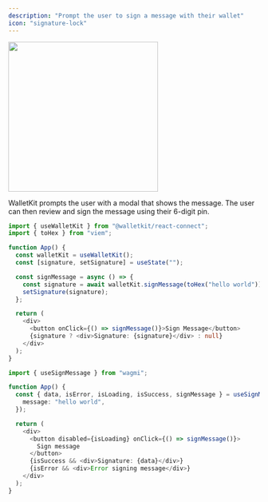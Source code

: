 ```yaml
---
description: "Prompt the user to sign a message with their wallet"
icon: "signature-lock"
---
```


<Frame>
  <img width="300" noZoom src="/images/connect_sign_message.png" />
</Frame>

WalletKit prompts the user with a modal that shows the message. The user can then review and sign the message using their 6-digit pin.

<CodeGroup>

```typescript React
import { useWalletKit } from "@walletkit/react-connect";
import { toHex } from "viem";

function App() {
  const walletKit = useWalletKit();
  const [signature, setSignature] = useState("");

  const signMessage = async () => {
    const signature = await walletKit.signMessage(toHex("hello world"));
    setSignature(signature);
  };

  return (
    <div>
      <button onClick={() => signMessage()}>Sign Message</button>
      {signature ? <div>Signature: {signature}</div> : null}
    </div>
  );
}
```

```typescript wagmi
import { useSignMessage } from "wagmi";

function App() {
  const { data, isError, isLoading, isSuccess, signMessage } = useSignMessage({
    message: "hello world",
  });

  return (
    <div>
      <button disabled={isLoading} onClick={() => signMessage()}>
        Sign message
      </button>
      {isSuccess && <div>Signature: {data}</div>}
      {isError && <div>Error signing message</div>}
    </div>
  );
}
```

</CodeGroup>
